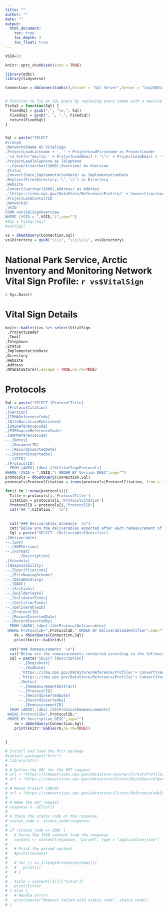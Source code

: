 ```yaml
---
title: ""
author: ""
date: ""
output: 
  html_document: 
    toc: true 
    toc_depth: 3
    toc_float: true
---
```


```r
VSID=18

knitr::opts_chunk$set(echo = TRUE)

library(odbc)
library(tidyverse)

Connection = dbConnect(odbc(),Driver = "Sql Server",Server = "inp2300irmadb01\\ntwk", Database = "AKRO")


# Function to fix an SQL query by replacing every comma with a newline
FixSql = function(Sql) {
  FixedSql = gsub(",", "\n,", Sql)
  FixedSql = gsub(", ", ",", FixedSql)
  return(FixedSql)
}



```

```r
Sql = paste("SELECT 
Acronym
,NetworkVSName AS VitalSign
,ProjectLeadLastname + ', ' + ProjectLeadFirstname as ProjectLeader
,'<a href=\"mailto:' + ProjectLeadEmail + '\">' + ProjectLeadEmail + '</a>' as Email
,ProjectLeadTelephone as Telephone
--,Convert(varchar(1000),Overview) As Overview
,Status
,Convert(Date,ImplementationDate) as ImplementationDate
,Replace(FilesDirectory,'\','\\') as Directory
,Website
,Convert(varchar(1000),Address) as Address
,'[https://irma.nps.gov/DataStore/Reference/Profile/' + Convert(varchar(20),IRMAProjectReference) + '](https://irma.nps.gov/DataStore/Reference/Profile/' + Convert(varchar(20),IRMAProjectReference) + ')' as NPSDataStore
,ProjectLeadContactID
,NetworkID
,VSID
FROM vwVitalSignOverview
WHERE (VSID = ",VSID,")",sep="")
#Sql = FixSql(Sql)
#cat(Sql)

vs = dbGetQuery(Connection,Sql)
vs$Directory = gsub("\\\\", "\\\\\\\\", vs$Directory)
```

# National Park Service, Arctic Inventory and Monitoring Network Vital Sign Profile: `r vs$VitalSign`

`r Sys.Date()`

# Vital Sign Details

```r
knitr::kable(t(vs %>% select(VitalSign
 ,ProjectLeader
 ,Email
,Telephone
,Status
,ImplementationDate
,Directory
,Website
,Address
,NPSDataStore)),escape = TRUE,na.rm=TRUE)
```

# Protocols 

```r

Sql = paste("SELECT [ProtocolTitle]
,[ProtocolCitation]
,[Version]
,[IRMAReferenceCode]
,[DateNarrativePublished]
,[DQSReferenceCode]
,[PIPSourceReferenceCode]
,[QAPReferenceCode]
--,[Notes]
--,[DocumentID]
--,[RecordInsertedDate]
--,[RecordInsertedBy]
--,[VSID]
,[ProtocolID]
  FROM [AKRO].[dbo].[tblVitalSignProtocols]
WHERE (VSID = ",VSID,") ORDER BY Version DESC",sep="")
protocols = dbGetQuery(Connection,Sql)
protocols$ProtocolCitation = iconv(protocols$ProtocolCitation, from = "UTF-8", to = "ASCII//TRANSLIT", sub = "")

```

```r
for(i in 1:nrow(protocols)){
  Title = protocols[i,'ProtocolTitle']
  Citation = protocols[i,'ProtocolCitation']
  ProtocolID = protocols[i,"ProtocolID"]
  cat("## ",Citation,"  \n")
  
  
  cat("### Deliverables Schedule  \n")
  cat("Below are the deliverables expected after each remeasurement of this Vital Sign according to the following protocol:\n\n",Citation,"  \n")
  Sql = paste("SELECT  [DeliverableIdentifier]
,[Deliverable]
--,[SOP]
--,[SOPVersion]
--,[Format]
	  ,[Description]
,[Schedule]
,[Responsibility]
--,[Specifications]
--,[FileNamingScheme]
--,[DataHandling]
--,[QAQC]
--,[Archival]
--,[BuilderTasks]
--,[ValidatorTasks]
--,[CertifierTasks]
--,[DeliverableID]
--,[ProtocolID]
--,[RecordInsertedDate]
--,[RecordInsertedBy]
  FROM [AKRO].[dbo].[tblProtocolDeliverables]
 WHERE ProtocolID=",ProtocolID," ORDER BY DeliverableIdentifier",sep="")
    ds = dbGetQuery(Connection,Sql)
    print(knitr::kable(ds))
    
  cat("### Remeasurements  \n")
  cat("Below are the remeasurements conducted according to the following protocol:\n\n",Citation,"  \n")
  Sql = paste("SELECT [Description]
      --,[BeginDate]
      --,[EndDate]
      ,'https://irma.nps.gov/DataStore/Reference/Profile/'+ Convert(Varchar(20),[DeliverablesIRMAReferenceCode]) as Deliverables
      ,'https://irma.nps.gov/DataStore/Reference/Profile/'+ Convert(Varchar(20),[ReportIRMAReferenceCode]) as Report
      ,[Notes]
      --,[RemeasurementAbstract]
      --,[ProtocolID]
      --,[RecordInsertedDate]
      --,[RecordInsertedBy]
      --,[RemeasurementID]
  FROM [AKRO].[dbo].[tblProtocolRemeasurements]
 WHERE ProtocolID=",ProtocolID,"
 ORDER BY Description DESC",sep="")
    rm = dbGetQuery(Connection,Sql)
    print(knitr::kable(rm,na.rm=TRUE))
    
    
}

```












```r
# Install and load the httr package
#install.packages("httr")
# library(httr)
# 
# # Define the URL for the GET request
# url = "https://irmaservices.nps.gov/datastore-secure/v7/rest/Profile/2285179"
# url = "https://irmaservices.nps.gov/datastore/v7/rest/QuickSearch?q=moose&format=json"
# 
# # Moose Project (ARCN)
# url = "https://irmaservices.nps.gov/datastore/v7/rest/ReferenceCodeSearch?q=2222140&format=json"
# 
# # Make the GET request
# response <- GET(url)
# 
# # Check the status code of the response
# status_code <- status_code(response)
# 
# if (status_code == 200) {
#   # Parse the JSON content from the response
#   content <- content(response, "parsed", type = "application/json")
#   
#   # Print the parsed content
#   #print(content)
#   
#   # for (i in 1:length(content$items)){
#   #   print(i)
#   # }
#   
#   Title = content[[1]][["title"]]
#   print(Title)
# } else {
#   # Handle errors
#   print(paste("Request failed with status code", status_code))
# }
```

